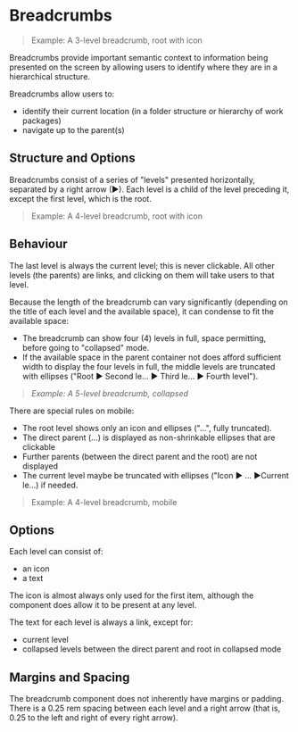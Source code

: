
<Meta title="Patterns/Breadcrumbs" />

# Breadcrumbs

> Example: A 3-level breadcrumb, root with icon

Breadcrumbs provide important semantic context to information being presented on the screen by allowing users to identify where they are in a hierarchical structure.

Breadcrumbs allow users to:

- identify their current location (in a folder structure or hierarchy of work packages)
- navigate up to the parent(s)

## Structure and Options

Breadcrumbs consist of a series of "levels" presented horizontally, separated by a right arrow (▶). Each level is a child of the level preceding it, except the first level, which is the root.

> Example: A 4-level breadcrumb, root with icon

## Behaviour

The last level is always the current level; this is never clickable. All other levels (the parents) are links, and clicking on them will take users to that level.

Because the length of the breadcrumb can vary significantly (depending on the title of each level and the available space), it can condense to fit the available space:

- The breadcrumb can show four (4) levels in full, space permitting, before going to "collapsed" mode.
- If the available space in the parent container not does afford sufficient width to display the four levels in full, the middle levels are truncated with ellipses ("Root ▶ Second le... ▶ Third le... ▶ Fourth level"). 

> *Example: A 5-level breadcrumb, collapsed*

There are special rules on mobile:

- The root level shows only an icon and ellipses ("...", fully truncated).
- The direct parent (...) is displayed as non-shrinkable ellipses that are clickable
- Further parents (between the direct parent and the root) are not displayed
- The current level maybe be truncated with ellipses ("Icon ▶ ... ▶Current le...) if needed.

> Example: A 4-level breadcrumb, mobile

## Options

Each level can consist of:

- an icon
- a text

The icon is almost always only used for the first item, although the component does allow it to be present at any level.

The text for each level is always a link, except for:

- current level
- collapsed levels between the direct parent and root in collapsed mode

## Margins and Spacing


The breadcrumb component does not inherently have margins or padding. There is a 0.25 rem spacing between each level and a right arrow (that is, 0.25 to the left and right of every right arrow).